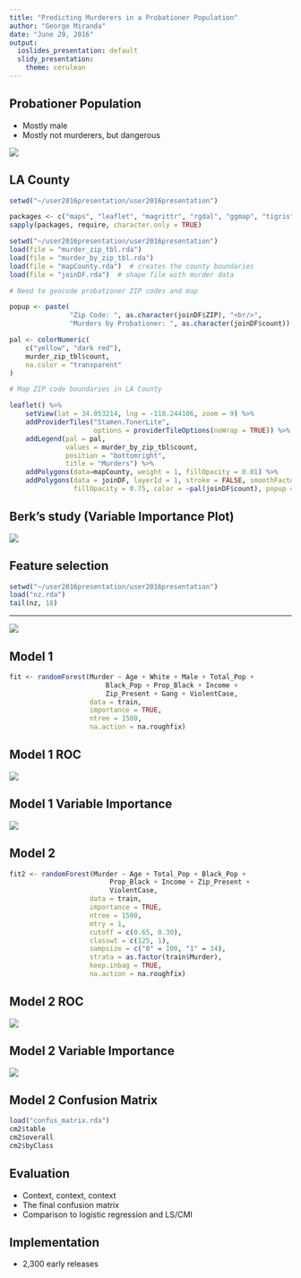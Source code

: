 ```yaml
---
title: "Predicting Murderers in a Probationer Population"
author: "George Miranda"
date: "June 29, 2016"
output:
  ioslides_presentation: default
  slidy_presentation:
    theme: cerulean
---
```


## Probationer Population {.tabset .tabset-fade .tabset-pills}
- Mostly male
- Mostly not murderers, but dangerous

![](C:/Users/Geo/Documents/user2016presentation/user2016presentation/images/new-piktochart_block_1.png)
    
## LA County     
```r
setwd("~/user2016presentation/user2016presentation")

packages <- c("maps", "leaflet", "magrittr", "rgdal", "ggmap", "tigris")
sapply(packages, require, character.only = TRUE)
```

```r
setwd("~/user2016presentation/user2016presentation")
load(file = "murder_zip_tbl.rda")
load(file = "murder_by_zip_tbl.rda")
load(file = "mapCounty.rda")  # creates the county boundaries
load(file = "joinDF.rda")  # shape file with murder data

# Need to geocode probationer ZIP codes and map

popup <- paste(
               "Zip Code: ", as.character(joinDF$ZIP), "<br/>",
               "Murders by Probationer: ", as.character(joinDF$count))

pal <- colorNumeric(
    c("yellow", "dark red"),
    murder_zip_tbl$count,
    na.color = "transparent"
)

# Map ZIP code boundaries in LA County

leaflet() %>%
    setView(lat = 34.053214, lng = -118.244106, zoom = 9) %>%
    addProviderTiles("Stamen.TonerLite",
                     options = providerTileOptions(noWrap = TRUE)) %>%
    addLegend(pal = pal, 
              values = murder_by_zip_tbl$count, 
              position = "bottomright", 
              title = "Murders") %>%
    addPolygons(data=mapCounty, weight = 1, fillOpacity = 0.01) %>% 
    addPolygons(data = joinDF, layerId = 1, stroke = FALSE, smoothFactor = 0.2,
                fillOpacity = 0.75, color = ~pal(joinDF$count), popup = popup)  

```

## Berk's study (Variable Importance Plot) {.flexbox .vcenter}
![](C:/Users/Geo/Documents/user2016presentation/user2016presentation/images/screenshot_Berk_Paper_highlighted.png)

## Feature selection {.flexbox .vcenter}
```r
setwd("~/user2016presentation/user2016presentation")
load("nz.rda")
tail(nz, 18)
```

---- 
![](C:/Users/Geo/Documents/user2016presentation/user2016presentation/images/process_overview.png)


## Model 1 {.flexbox .vcenter}
```r
fit <- randomForest(Murder ~ Age + White + Male + Total_Pop + 
                        Black_Pop + Prop_Black + Income + 
                        Zip_Present + Gang + ViolentCase, 
                    data = train, 
                    importance = TRUE, 
                    ntree = 1500,
                    na.action = na.roughfix)
```

## Model 1 ROC {.flexbox .vcenter}
![](C:/Users/Geo/Documents/user2016presentation/user2016presentation/images/model1_roc.png)


## Model 1 Variable Importance {.flexbox .vcenter}
![](C:/Users/Geo/Documents/user2016presentation/user2016presentation/images/model1_varImp.png)

## Model 2 {.flexbox .vcenter}

```r
fit2 <- randomForest(Murder ~ Age + Total_Pop + Black_Pop + 
                         Prop_Black + Income + Zip_Present + 
                         ViolentCase, 
                    data = train, 
                    importance = TRUE, 
                    ntree = 1500,
                    mtry = 1,
                    cutoff = c(0.65, 0.30),
                    classwt = c(125, 1),
                    sampsize = c("0" = 100, "1" = 34),
                    strata = as.factor(train$Murder),
                    keep.inbag = TRUE,
                    na.action = na.roughfix)
```

## Model 2 ROC {.flexbox .vcenter}
![](C:/Users/Geo/Documents/user2016presentation/user2016presentation/images/model2_roc.png)

## Model 2 Variable Importance {.flexbox .vcenter}
![](C:/Users/Geo/Documents/user2016presentation/user2016presentation/images/model2_varImp.png)

## Model 2 Confusion Matrix {.flexbox .vcenter .smaller} 
```r
load("confus_matrix.rda")
cm2$table
cm2$overall
cm2$byClass
```

## Evaluation
- Context, context, context
- The final confusion matrix
- Comparison to logistic regression and LS/CMI

## Implementation
- 2,300 early releases
